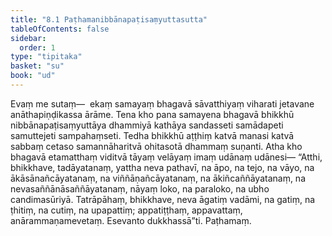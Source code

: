 ```yaml
---
title: "8.1 Paṭhamanibbānapaṭisaṃyuttasutta"
tableOfContents: false
sidebar:
  order: 1
type: "tipitaka"
basket: "su"
book: "ud"
---
```



<DynamicBreadcrumb />

<Division number="71" book="ud" bookNo="18" page="177">

<Paragraph number="661" book="ud">
Evaṃ me sutaṃ—  ekaṃ samayaṃ bhagavā sāvatthiyaṃ viharati jetavane anāthapiṇḍikassa ārāme. Tena kho pana samayena bhagavā bhikkhū nibbānapaṭisaṃyuttāya dhammiyā kathāya sandasseti samādapeti samuttejeti sampahaṃseti. Tedha bhikkhū aṭṭhiṃ katvā manasi katvā sabbaṃ cetaso samannāharitvā ohitasotā dhammaṃ suṇanti.
</Paragraph>

<Paragraph number="662" book="ud">
Atha kho bhagavā etamatthaṃ viditvā tāyaṃ velāyaṃ imaṃ udānaṃ udānesi—
</Paragraph>

<Paragraph number="663" book="ud">
“Atthi, bhikkhave, tadāyatanaṃ, yattha neva pathavī, na āpo, na tejo, na vāyo, na ākāsānañcāyatanaṃ, na viññāṇañcāyatanaṃ, na ākiñcaññāyatanaṃ, na nevasaññānāsaññāyatanaṃ, nāyaṃ loko, na paraloko, na ubho candimasūriyā. Tatrāpāhaṃ, bhikkhave, neva āgatiṃ vadāmi, na gatiṃ, na ṭhitiṃ, na cutiṃ, na upapattiṃ; appatiṭṭhaṃ, appavattaṃ, anārammaṇamevetaṃ. Esevanto dukkhassā”ti.

</Paragraph>
</Division>

<Paragraph number="664" type="center" book="ud">
Paṭhamaṃ.
</Paragraph>